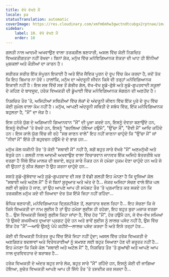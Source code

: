 ```yaml
---
title: ਵੱਖੋ ਵੱਖਰੇ ਮੈਂ
locale: pa
statusTranslation: automatic
coverImage: https://res.cloudinary.com/xmfm6mhw3gwctndtcubgx2rptnae/image/upload/v1740468922/small_cover_tratado_de_psicologia_revolucionaria_a4c0dca4e0.webp
sidebar:
    label: 10. ਵੱਖੋ ਵੱਖਰੇ ਮੈਂ
    order: 10
---
```

ਗਲਤੀ ਨਾਲ ਆਦਮੀ ਅਖਵਾਉਣ ਵਾਲਾ ਤਰਕਸ਼ੀਲ ਥਣਧਾਰੀ, ਅਸਲ ਵਿੱਚ ਕੋਈ ਨਿਸ਼ਚਿਤ ਵਿਅਕਤੀਗਤਤਾ ਨਹੀਂ ਰੱਖਦਾ। ਬਿਨਾਂ ਸ਼ੱਕ, ਮਨੁੱਖ ਵਿੱਚ ਮਨੋਵਿਗਿਆਨਕ ਏਕਤਾ ਦੀ ਘਾਟ ਹੀ ਇੰਨੀਆਂ ਮੁਸ਼ਕਲਾਂ ਅਤੇ ਕੌੜੀਆਂ ਦਾ ਕਾਰਨ ਹੈ।

ਸਰੀਰਕ ਸਰੀਰ ਇੱਕ ਸੰਪੂਰਨ ਇਕਾਈ ਹੈ ਅਤੇ ਇੱਕ ਜੈਵਿਕ ਪੂਰਨ ਦੇ ਰੂਪ ਵਿੱਚ ਕੰਮ ਕਰਦਾ ਹੈ, ਜਦੋਂ ਤੱਕ ਕਿ ਇਹ ਬਿਮਾਰ ਨਾ ਹੋਵੇ। ਹਾਲਾਂਕਿ, ਮਨੁੱਖ ਦਾ ਅੰਦਰੂਨੀ ਜੀਵਨ ਕਿਸੇ ਵੀ ਤਰ੍ਹਾਂ ਮਨੋਵਿਗਿਆਨਕ ਇਕਾਈ ਨਹੀਂ ਹੈ। ਇਸ ਸਭ ਵਿੱਚੋਂ ਸਭ ਤੋਂ ਗੰਭੀਰ ਗੱਲ, ਵੱਖ-ਵੱਖ ਸੂਡੋ-ਗੁੱਝੇ ਅਤੇ ਸੂਡੋ-ਗੁਪਤਵਾਦੀ ਸਕੂਲਾਂ ਦੇ ਕਹਿਣ ਦੇ ਬਾਵਜੂਦ, ਹਰੇਕ ਵਿਅਕਤੀ ਦੀ ਡੂੰਘਾਈ ਵਿੱਚ ਮਨੋਵਿਗਿਆਨਕ ਸੰਗਠਨ ਦੀ ਅਣਹੋਂਦ ਹੈ।

ਨਿਸ਼ਚਿਤ ਤੌਰ 'ਤੇ, ਅਜਿਹੀਆਂ ਸਥਿਤੀਆਂ ਵਿੱਚ ਲੋਕਾਂ ਦੇ ਅੰਦਰੂਨੀ ਜੀਵਨ ਵਿੱਚ ਇੱਕ ਪੂਰੇ ਦੇ ਰੂਪ ਵਿੱਚ ਕੋਈ ਸੁਮੇਲ ਵਾਲਾ ਕੰਮ ਨਹੀਂ ਹੈ। ਮਨੁੱਖ, ਆਪਣੀ ਅੰਦਰੂਨੀ ਸਥਿਤੀ ਦੇ ਸਬੰਧ ਵਿੱਚ, ਇੱਕ ਮਨੋਵਿਗਿਆਨਕ ਬਹੁਲਤਾ ਹੈ, "ਮੈਂ" ਦਾ ਜੋੜ ਹੈ।

ਇਸ ਹਨੇਰੇ ਯੁੱਗ ਦੇ ਅਗਿਆਨੀ ਗਿਆਨਵਾਨ "ਮੈਂ" ਦੀ ਪੂਜਾ ਕਰਦੇ ਹਨ, ਇਸਨੂੰ ਦੇਵਤਾ ਬਣਾਉਂਦੇ ਹਨ, ਇਸਨੂੰ ਵੇਦੀਆਂ 'ਤੇ ਰੱਖਦੇ ਹਨ, ਇਸਨੂੰ "ਬਦਲਿਆ ਹੋਇਆ ਹਉਮੈ", "ਉੱਚਾ ਮੈਂ", "ਦੈਵੀ ਮੈਂ" ਆਦਿ ਕਹਿੰਦੇ ਹਨ। ਇਸ ਕਾਲੇ ਯੁੱਗ ਵਿੱਚ ਜੀ ਰਹੇ "ਸਭ ਜਾਣਨ ਵਾਲੇ" ਇਹ ਨਹੀਂ ਜਾਣਨਾ ਚਾਹੁੰਦੇ ਕਿ "ਉੱਚਾ ਮੈਂ" ਜਾਂ "ਨੀਵਾਂ ਮੈਂ" ਇੱਕੋ ਹੀ ਬਹੁਵਚਨ ਹਉਮੈ ਦੇ ਦੋ ਭਾਗ ਹਨ...

ਮਨੁੱਖ ਕੋਲ ਯਕੀਨੀ ਤੌਰ 'ਤੇ ਕੋਈ "ਸਥਾਈ ਮੈਂ" ਨਹੀਂ ਹੈ, ਸਗੋਂ ਬਹੁਤ ਸਾਰੇ ਵੱਖਰੇ "ਮੈਂ" ਅਣਮਨੁੱਖੀ ਅਤੇ ਬੇਤੁਕੇ ਹਨ। ਗਲਤੀ ਨਾਲ ਆਦਮੀ ਅਖਵਾਉਣ ਵਾਲਾ ਵਿਚਾਰਵਾਨ ਜਾਨਵਰ ਇੱਕ ਅਜਿਹੇ ਬੇਤਰਤੀਬੇ ਘਰ ਵਰਗਾ ਹੈ ਜਿੱਥੇ ਇੱਕ ਮਾਲਕ ਦੀ ਬਜਾਏ, ਬਹੁਤ ਸਾਰੇ ਨੌਕਰ ਹਨ ਜੋ ਹਮੇਸ਼ਾ ਹੁਕਮ ਦੇਣਾ ਚਾਹੁੰਦੇ ਹਨ ਅਤੇ ਜੋ ਵੀ ਉਹਨਾਂ ਨੂੰ ਠੀਕ ਲੱਗਦਾ ਹੈ ਉਹ ਕਰਨਾ ਚਾਹੁੰਦੇ ਹਨ...

ਸਸਤੇ ਸੂਡੋ-ਗੁੱਝੇਵਾਦ ਅਤੇ ਸੂਡੋ-ਗੁਪਤਵਾਦ ਦੀ ਸਭ ਤੋਂ ਵੱਡੀ ਗਲਤੀ ਇਹ ਮੰਨਣਾ ਹੈ ਕਿ ਦੂਜਿਆਂ ਕੋਲ "ਸਥਾਈ ਅਤੇ ਅਟੱਲ ਮੈਂ" ਹੈ ਜੋ ਬਿਨਾਂ ਸ਼ੁਰੂਆਤ ਅਤੇ ਅੰਤ ਦੇ ਹੈ... ਜੇਕਰ ਅਜਿਹਾ ਸੋਚਣ ਵਾਲੇ ਇੱਕ ਪਲ ਲਈ ਵੀ ਸੁਚੇਤ ਹੋ ਜਾਣ, ਤਾਂ ਉਹ ਆਪਣੇ ਆਪ ਹੀ ਸਪੱਸ਼ਟ ਤੌਰ 'ਤੇ ਪ੍ਰਮਾਣਿਤ ਕਰ ਸਕਦੇ ਹਨ ਕਿ ਤਰਕਸ਼ੀਲ ਮਨੁੱਖ ਕਦੇ ਵੀ ਜ਼ਿਆਦਾ ਦੇਰ ਤੱਕ ਇੱਕੋ ਜਿਹਾ ਨਹੀਂ ਰਹਿੰਦਾ...

ਬੌਧਿਕ ਥਣਧਾਰੀ, ਮਨੋਵਿਗਿਆਨਕ ਦ੍ਰਿਸ਼ਟੀਕੋਣ ਤੋਂ, ਲਗਾਤਾਰ ਬਦਲ ਰਿਹਾ ਹੈ... ਇਹ ਸੋਚਣਾ ਕਿ ਜੇ ਕਿਸੇ ਵਿਅਕਤੀ ਦਾ ਨਾਮ ਲੁਈਸ ਹੈ ਤਾਂ ਉਹ ਹਮੇਸ਼ਾ ਲੁਈਸ ਹੀ ਰਹੇਗਾ, ਇਹ ਬਹੁਤ ਬੁਰਾ ਮਜ਼ਾਕ ਵਰਗਾ ਹੈ... ਉਸ ਵਿਅਕਤੀ ਜਿਸਨੂੰ ਲੁਈਸ ਕਿਹਾ ਜਾਂਦਾ ਹੈ, ਵਿੱਚ ਹੋਰ "ਮੈਂ", ਹੋਰ ਹਉਮੈ ਹਨ, ਜੋ ਵੱਖ-ਵੱਖ ਸਮਿਆਂ 'ਤੇ ਉਸਦੇ ਸ਼ਖਸੀਅਤ ਦੁਆਰਾ ਪ੍ਰਗਟ ਹੁੰਦੇ ਹਨ ਅਤੇ ਭਾਵੇਂ ਲੁਈਸ ਨੂੰ ਲਾਲਚ ਪਸੰਦ ਨਹੀਂ ਹੈ, ਉਸ ਵਿੱਚ ਇੱਕ ਹੋਰ "ਮੈਂ"—ਆਓ ਉਸਨੂੰ ਪੇਪੇ ਕਹੀਏ—ਲਾਲਚ ਪਸੰਦ ਕਰਦਾ ਹੈ ਅਤੇ ਇਸੇ ਤਰ੍ਹਾਂ ਹੋਰ...

ਕੋਈ ਵੀ ਵਿਅਕਤੀ ਨਿਰੰਤਰ ਰੂਪ ਵਿੱਚ ਇੱਕੋ ਜਿਹਾ ਨਹੀਂ ਹੁੰਦਾ; ਅਸਲ ਵਿੱਚ ਹਰੇਕ ਵਿਅਕਤੀ ਦੇ ਅਣਗਿਣਤ ਬਦਲਾਵਾਂ ਅਤੇ ਵਿਰੋਧਤਾਈਆਂ ਨੂੰ ਸਮਝਣ ਲਈ ਬਹੁਤ ਸਿਆਣਾ ਹੋਣ ਦੀ ਜ਼ਰੂਰਤ ਨਹੀਂ ਹੈ... ਇਹ ਮੰਨਣਾ ਕਿ ਕਿਸੇ ਕੋਲ "ਸਥਾਈ ਅਤੇ ਅਟੱਲ ਮੈਂ" ਹੈ, ਨਿਸ਼ਚਿਤ ਤੌਰ 'ਤੇ ਗੁਆਂਢੀ ਅਤੇ ਆਪਣੇ ਆਪ ਨਾਲ ਦੁਰਵਿਵਹਾਰ ਦੇ ਬਰਾਬਰ ਹੈ...

ਹਰੇਕ ਵਿਅਕਤੀ ਦੇ ਅੰਦਰ ਬਹੁਤ ਸਾਰੇ ਲੋਕ, ਬਹੁਤ ਸਾਰੇ "ਮੈਂ" ਰਹਿੰਦੇ ਹਨ, ਇਸਨੂੰ ਕੋਈ ਵੀ ਜਾਗਿਆ ਹੋਇਆ, ਸੁਚੇਤ ਵਿਅਕਤੀ ਆਪਣੇ ਆਪ ਹੀ ਸਿੱਧੇ ਤੌਰ 'ਤੇ ਤਸਦੀਕ ਕਰ ਸਕਦਾ ਹੈ...


